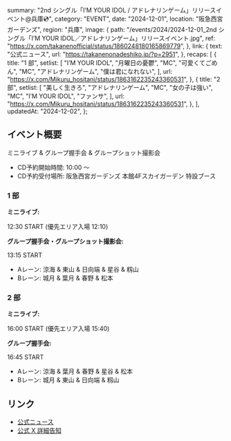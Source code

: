   summary: "2nd シングル「I’M YOUR IDOL / アドレナリンゲーム」リリースイベント@兵庫💿",
  category: "EVENT",
  date: "2024-12-01",
  location: "阪急西宮ガーデンズ",
  region: "兵庫",
  image: {
    path: "/events/2024/2024-12-01_2nd シングル「I’M YOUR IDOL／アドレナリンゲーム」リリースイベント.jpg",
    ref: "https://x.com/takanenofficial/status/1860248180165869779",
  },
  link: {
    text: "公式ニュース",
    url: "https://takanenonadeshiko.jp/?p=2951",
  },
  recaps: [
    {
      title: "1 部",
      setlist: [
        "I’M YOUR IDOL",
        "月曜日の憂鬱",
        "MC",
        "可愛くてごめん",
        "MC",
        "アドレナリンゲーム",
        "僕は君になれない",
      ],
      url: "https://x.com/Mikuru_hositani/status/1863162235243360531",
    },
    {
      title: "2 部",
      setlist: [
        "美しく生きろ",
        "アドレナリンゲーム",
        "MC",
        "女の子は強い",
        "MC",
        "I’M YOUR IDOL",
        "ファンサ",
      ],
      url: "https://x.com/Mikuru_hositani/status/1863162235243360531",
    },
  ],
  updatedAt: "2024-12-02",
};

## イベント概要

ミニライブ & グループ握手会 & グループショット撮影会

- CD予約開始時間: 10:00 〜
- CD予約受付場所: 阪急西宮ガーデンズ 本館4Fスカイガーデン 特設ブース

### 1 部

**ミニライブ:**

12:30 START (優先エリア入場 12:10)

**グループ握手会・グループショット撮影会:**

13:15 START

- Aレーン: 涼海 & 東山 & 日向端 & 星谷 & 籾山
- Bレーン: 城月 & 葉月 & 春野 & 松本

### 2 部

**ミニライブ:**

16:00 START (優先エリア入場 15:40)

**グループ握手会:**

16:45 START

- Aレーン: 涼海 & 葉月 & 春野 & 星谷 & 松本
- Bレーン: 城月 & 東山 & 日向端 & 籾山

## リンク

- [公式ニュース](https://takanenonadeshiko.jp/?p=2951)
- [公式 X 詳細告知](https://x.com/takanenofficial/status/1860172462383841735)
